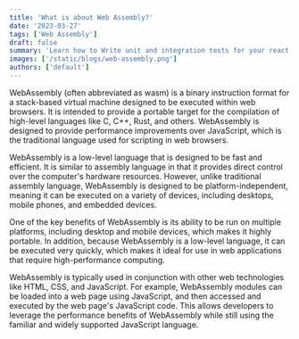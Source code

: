 ```yaml
---
title: 'What is about Web Assembly?'
date: '2023-03-27'
tags: ['Web Assembly']
draft: false
summary: 'Learn how to Write unit and integration tests for your react component'
images: ['/static/blogs/web-assembly.png']
authors: ['default']
---
```


<p>
  WebAssembly (often abbreviated as wasm) is a binary instruction format for a
  stack-based virtual machine designed to be executed within web browsers. It is
  intended to provide a portable target for the compilation of high-level
  languages like C, C++, Rust, and others. WebAssembly is designed to provide
  performance improvements over JavaScript, which is the traditional language
  used for scripting in web browsers.
</p>

<p>
  WebAssembly is a low-level language that is designed to be fast and efficient.
  It is similar to assembly language in that it provides direct control over the
  computer's hardware resources. However, unlike traditional assembly language,
  WebAssembly is designed to be platform-independent, meaning it can be executed
  on a variety of devices, including desktops, mobile phones, and embedded
  devices.
</p>

<p>
  One of the key benefits of WebAssembly is its ability to be run on multiple
  platforms, including desktop and mobile devices, which makes it highly
  portable. In addition, because WebAssembly is a low-level language, it can be
  executed very quickly, which makes it ideal for use in web applications that
  require high-performance computing.
</p>

<p>
  WebAssembly is typically used in conjunction with other web technologies like
  HTML, CSS, and JavaScript. For example, WebAssembly modules can be loaded into
  a web page using JavaScript, and then accessed and executed by the web page's
  JavaScript code. This allows developers to leverage the performance benefits
  of WebAssembly while still using the familiar and widely supported JavaScript
  language.
</p>
